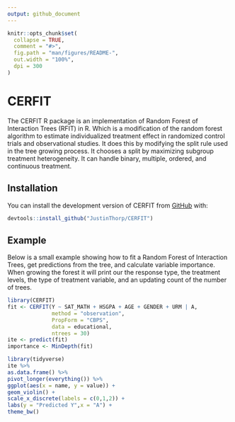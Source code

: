```yaml
---
output: github_document
---
```


<!-- README.md is generated from README.Rmd. Please edit that file -->

```r
knitr::opts_chunk$set(
  collapse = TRUE,
  comment = "#>",
  fig.path = "man/figures/README-",
  out.width = "100%",
  dpi = 300
)
```

# CERFIT

<!-- badges: start -->
<!-- badges: end -->

The CERFIT R package is an implementation of Random Forest of Interaction Trees (RFIT) in R. Which is a modification of the random forest algorithm to estimate individualized treatment effect in randomized control trials and observational studies. It does this by modifying the split rule used in the tree growing process. It chooses a split by maximizing subgroup treatment heterogeneity. It can handle binary, multiple, ordered, and continuous treatment.

## Installation

You can install the development version of CERFIT from [GitHub](https://github.com/JustinThorp/CERFIT) with:

``` r
devtools::install_github("JustinThorp/CERFIT")
```

## Example

Below is a small example showing how to fit
a Random Forest of Interaction Trees, get predictions from the tree, and calculate variable importance. When growing the forest it will print our the response type, the treatment levels, the type of treatment variable, and an updating count of the number of trees.

```r
library(CERFIT)
fit <- CERFIT(Y ~ SAT_MATH + HSGPA + AGE + GENDER + URM | A,
              method = "observation",
              PropForm = "CBPS",
              data = educational,
              ntrees = 30)
ite <- predict(fit)
importance <- MinDepth(fit)
```

```r
library(tidyverse)
ite %>%
as.data.frame() %>%
pivot_longer(everything()) %>%
ggplot(aes(x = name, y = value)) +
geom_violin() +
scale_x_discrete(labels = c(0,1,2)) +
labs(y = "Predicted Y",x = "A") +
theme_bw()
```


